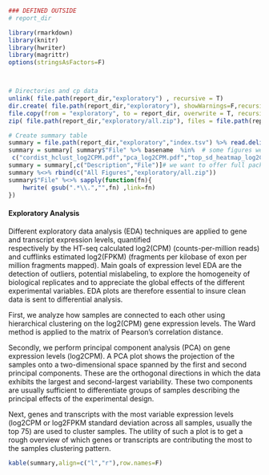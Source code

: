 ```r

### DEFINED OUTSIDE
# report_dir

library(rmarkdown)
library(knitr)
library(hwriter)
library(magrittr)
options(stringsAsFactors=F)



# Directories and cp data
unlink( file.path(report_dir,"exploratory") , recursive = T)
dir.create( file.path(report_dir,"exploratory"), showWarnings=F,recursive=T)
file.copy(from = "exploratory", to = report_dir, overwrite = T, recursive = T)
zip( file.path(report_dir,"exploratory/all.zip"), files = file.path(report_dir,"exploratory") %>% list.files(full.names=T,recursive=T) )

# Create summary table
summary = file.path(report_dir,"exploratory","index.tsv") %>% read.delim(header=T,check.names=F,colClasses="character",stringsAsFactors=F,comment.char='')
summary = summary[ summary$"File" %>% basename  %in%  # some figures we don't want to show
 c("cordist_hclust_log2CPM.pdf","pca_log2CPM.pdf","top_sd_heatmap_log2CPM.pdf","top_sd_heatmap_cufflinks_logFPKMs.pdf") , ] 
summary = summary[,c("Description","File")]# we want to offer full package as zip
summary %<>% rbind(c("All Figures","exploratory/all.zip"))
summary$"File" %<>% sapply(function(fn){
	hwrite( gsub(".*\\.","",fn) ,link=fn)
})
```

#### Exploratory Analysis 

Different exploratory data analysis (EDA) techniques are applied to gene and transcript expression levels, quantified  
respectively by the HT-seq calculated log2(CPM) (counts-per-million reads) and cufflinks estimated 
log2(FPKM) (fragments per kilobase of exon per million fragments mapped). Main goals of expression level EDA are 
the detection of outliers, potential mislabeling,  to explore the homogeneity of biological replicates and  to appreciate 
the global effects of the different experimental variables. EDA plots are therefore essential to insure clean data is 
sent to differential analysis.

First, we analyze how samples are connected to each other using 
hierarchical clustering on the log2(CPM) gene expression levels. The Ward method is applied 
to the matrix of Pearson's correlation distance.

Secondly, we perform principal component analysis (PCA) on gene expression levels (log2CPM). 
A PCA plot shows the projection of the samples onto a two-dimensional space spanned by the first 
and second principal components. These are the orthogonal directions in which the data exhibits the largest and 
second-largest variability. These two components are usually sufficient to 
differentiate groups of samples describing the principal effects of the 
experimental design.

Next, genes and transcripts with the most variable expression levels 
(log2CPM or log2FPKM standard deviation across all samples, usually the top 75) are used to cluster samples. The utility of such a 
plot is to get a rough overview of which genes or transcripts are contributing the most to the samples clustering pattern.

```r
kable(summary,align=c("l","r"),row.names=F)
```

